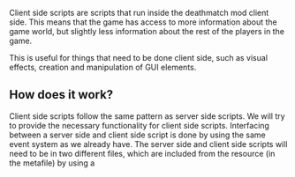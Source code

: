 Client side scripts are scripts that run inside the deathmatch mod client side. This means that the game has access to more information about the game world, but slightly less information about the rest of the players in the game.

This is useful for things that need to be done client side, such as visual effects, creation and manipulation of GUI elements.

==How does it work?==
Client side scripts follow the same pattern as server side scripts. We will try to provide the necessary functionality for client side scripts. Interfacing between a server side and client side script is done by using the same event system as we already have. The server side and client side scripts will need to be in two different files, which are included from the resource (in the metafile) by using a <script> tag (and type attribute).

For example:

'''meta.xml'''
<syntaxhighlight lang="xml">
<meta>
	<script src="c_gui.lua" type="client" />
	<script src="s_gui.lua" type="server" />
</meta>
</syntaxhighlight>

If you wanted to trigger a client side event from the server, you would first have to register the client side event using [[/addEvent.md|addEvent]]. Then, you can attach a handler to the event as you would in a server side script. Then in the server side script, you'll be able to call [[/triggerClientEvent.md|triggerClientEvent]], which will trigger the event client side. The same can be done in reverse using [[/triggerServerEvent.md|triggerServerEvent]].

For example:

'''Client side'''
<syntaxhighlight lang="lua">
function showObjectBrowser ( id )
	-- code here
end
addEvent( "doShowObjectBrowser", true )
addEventHandler( "doShowObjectBrowser", getRootElement(), showObjectBrowser )
</syntaxhighlight>

'''Server side'''
<syntaxhighlight lang="lua">
triggerClientEvent ( somePlayer, "doShowObjectBrowser", getRootElement(), 1034 )
</syntaxhighlight>

[[/Category:Scripting Concepts.md|Category:Scripting Concepts]]
[[/ru:Client side scripts.md|ru:Client side scripts]]
[[/it:Script client-side.md|it:Script client-side]]
[[/es:Scripts de Cliente.md|es:Scripts de Cliente]]